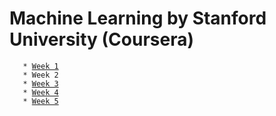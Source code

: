 = Machine Learning by Stanford University (Coursera) =

	* [[Week 1]]
	* Week 2
	* [[Week 3]]
	* [[Week 4]]
	* [[Week 5]]
